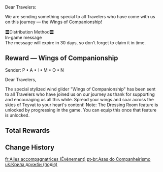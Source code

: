 {{DISPLAYTITLE:Wings of Companionship}}
{{About|the [[event]]|the [[Wind Glider]]|Wings of Companionship}}
{{Event
|name              = Wings of Companionship
|image             = Wings of Companionship.jpg
|type              = In-Game
|type2             = Mail
|type3             = Indefinite
|time_start        = 2020-09-28 10:00:00
|time_start_offset = GMT+8
|time_end          = none
|link              = https://twitter.com/GenshinImpact/status/1310549822164865025
}}
Dear Travelers:

We are sending something special to all Travelers who have come with us on this journey &mdash; the Wings of Companionship!

〓Distribution Method〓<br />In-game message<br />The message will expire in 30 days, so don't forget to claim it in time.

==Reward &mdash; Wings of Companionship==
Sender: P • A • I • M • O • N

Dear Travelers,

The special stylized wind glider "Wings of Companionship" has been sent to all Travelers who have joined us on our journey as thank for supporting and encouraging us all this while. Spread your wings and soar across the skies of Teyvat to your heart's content! Note: The Dressing Room feature is unlocked by progressing in the game. You can equip this once that feature is unlocked.

==Total Rewards==
{{Event Rewards
|Wings of Companionship = 1
|sort = Wings of Companionship
}}

==Change History==
{{Change History|1.0}}

[[fr:Ailes accompagnatrices (Évènement)]]
[[pt-br:Asas do Companheirismo]]
[[uk:Крила дружби (подія)]]